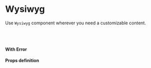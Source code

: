 
<Meta title="uikit/Wysiwyg" component={Wysiwyg} />

# Wysiwyg

Use `Wysiwyg` component wherever you need a customizable content.

<Preview>
  <Story name="wysiwyg">
    <Wysiwyg id="editor" name="editor" />
  </Story>
</Preview>

<br /><br />

#### With Error

<Preview>
  <Story name="with validation">
    <Wysiwyg id="editor" name="editor" validation={false} error="This field is required." />
  </Story>
</Preview>

#### Props definition

<Props of={Wysiwyg} />
